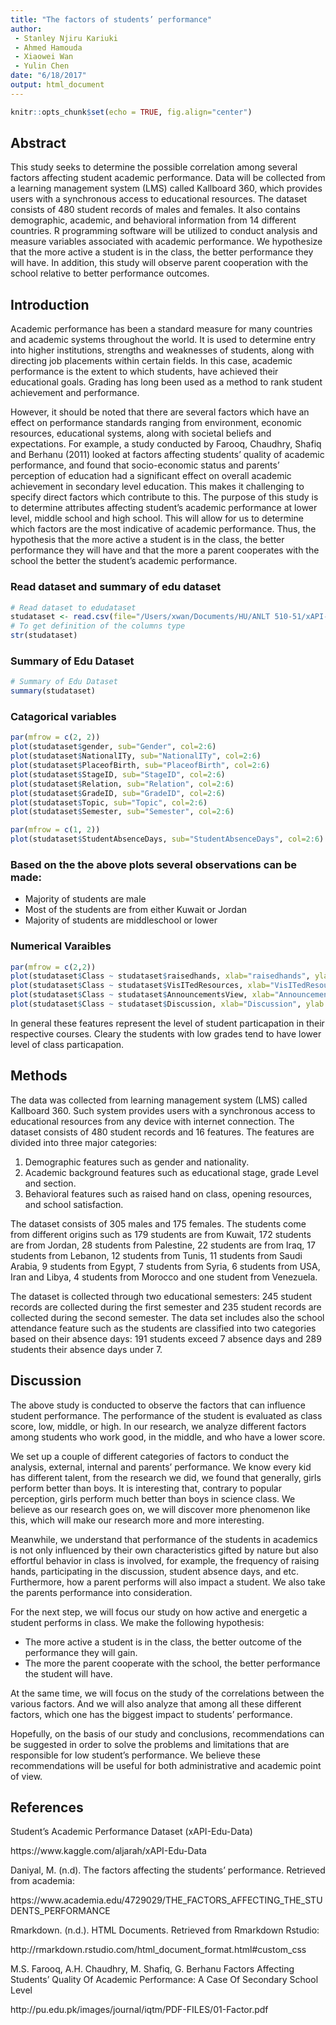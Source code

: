 ```yaml
---
title: "The factors of students’ performance"
author: 
 - Stanley Njiru Kariuki
 - Ahmed Hamouda 
 - Xiaowei Wan
 - Yulin Chen
date: "6/18/2017"
output: html_document
---
```


```r
knitr::opts_chunk$set(echo = TRUE, fig.align="center")
```

## Abstract
This study seeks to determine the possible correlation among several factors affecting student academic performance. Data will be collected from a learning management system (LMS) called Kallboard 360, which provides users with a synchronous access to educational resources. The dataset consists of 480 student records of males and females. It also contains demographic, academic, and behavioral information from 14 different countries. R programming software will be utilized to conduct analysis and measure variables associated with academic performance. We hypothesize that the more active a student is in the class, the better performance they will have. In addition, this study will observe parent cooperation with the school relative to better performance outcomes.


## Introduction
Academic performance has been a standard measure for many countries and academic systems throughout the world. It is used to determine entry into higher institutions, strengths and weaknesses of students, along with directing job placements within certain fields.  In this case, academic performance is the extent to which students, have achieved their educational goals. Grading has long been used as a method to rank student achievement and performance.


However, it should be noted that there are several factors which have an effect on performance standards ranging from environment, economic resources, educational systems, along with societal beliefs and expectations. For example, a study conducted by Farooq, Chaudhry, Shafiq and Berhanu (2011) looked at factors affecting students’ quality of academic performance, and found that socio-economic status and parents’ perception of education had a significant effect on overall academic achievement in secondary level education. This makes it challenging to specify direct factors which contribute to this. The purpose of this study is to determine attributes affecting student’s academic performance at lower level, middle school and high school. This will allow for us to determine which factors are the most indicative of academic performance. 
Thus, the hypothesis that the more active a student is in the class, the better performance they will have and that the more a parent cooperates with the school the better the student’s academic performance. 

### Read dataset and summary of edu dataset
```r
# Read dataset to edudataset
studataset <- read.csv(file="/Users/xwan/Documents/HU/ANLT 510-51/xAPI-Edu-Data.csv",head=TRUE,sep=",")
# To get definition of the columns type
str(studataset)
```

### Summary of Edu Dataset
```r
# Summary of Edu Dataset
summary(studataset)
```
### Catagorical variables
```r
par(mfrow = c(2, 2))
plot(studataset$gender, sub="Gender", col=2:6)
plot(studataset$NationalITy, sub="NationalITy", col=2:6)
plot(studataset$PlaceofBirth, sub="PlaceofBirth", col=2:6)
plot(studataset$StageID, sub="StageID", col=2:6)
plot(studataset$Relation, sub="Relation", col=2:6)
plot(studataset$GradeID, sub="GradeID", col=2:6)
plot(studataset$Topic, sub="Topic", col=2:6)
plot(studataset$Semester, sub="Semester", col=2:6)
```
```r
par(mfrow = c(1, 2))
plot(studataset$StudentAbsenceDays, sub="StudentAbsenceDays", col=2:6)
```

### Based on the the above plots several observations can be made:


* Majority of students are male
* Most of the students are from either Kuwait or Jordan
* Majority of students are middleschool or lower

### Numerical Varaibles
```r
par(mfrow = c(2,2))
plot(studataset$Class ~ studataset$raisedhands, xlab="raisedhands", ylab = "Class", col=2:6)
plot(studataset$Class ~ studataset$VisITedResources, xlab="VisITedResources", ylab = "Class", col=2:6)
plot(studataset$Class ~ studataset$AnnouncementsView, xlab="AnnouncementsView", ylab = "Class", col=2:6)
plot(studataset$Class ~ studataset$Discussion, xlab="Discussion", ylab = "Class", col=2:6)
```

In general these features represent the level of student particapation in their respective courses. Cleary the students with low grades tend to have lower level of class particapation.

## Methods
The data was collected from learning management system (LMS) called Kallboard 360. Such system provides users with a synchronous access to educational resources from any device with internet connection. The dataset consists of 480 student records and 16 features. The features are divided into three major categories:


1. Demographic features such as gender and nationality.
2. Academic background features such as educational stage, grade Level and section. 
3. Behavioral features such as raised hand on class, opening resources, and school satisfaction.


The dataset consists of 305 males and 175 females. The students come from different origins such as 179 students are from Kuwait, 172 students are from Jordan, 28 students from Palestine, 22 students are from Iraq, 17 students from Lebanon, 12 students from Tunis, 11 students from Saudi Arabia, 9 students from Egypt, 7 students from Syria, 6 students from USA, Iran and Libya, 4 students from Morocco and one student from Venezuela.


The dataset is collected through two educational semesters: 245 student records are collected during the first semester and 235 student records are collected during the second semester. The data set includes also the school attendance feature such as the students are classified into two categories based on their absence days: 191 students exceed 7 absence days and 289 students their absence days under 7.


## Discussion
The above study is conducted to observe the factors that can influence student performance. The performance of the student is evaluated as class score, low, middle, or high. In our research, we analyze different factors among students who work good, in the middle, and who have a lower score.


We set up a couple of different categories of factors to conduct the analysis, external, internal and parents’ performance. We know every kid has different talent, from the research we did, we found that generally, girls perform better than boys. It is interesting that, contrary to popular perception, girls perform much better than boys in science class. We believe as our research goes on, we will discover more phenomenon like this, which will make our research more and more interesting.


Meanwhile, we understand that performance of the students in academics is not only influenced by their own characteristics gifted by nature but also effortful behavior in class is involved, for example, the frequency of raising hands, participating in the discussion, student absence days, and etc. Furthermore, how a parent performs will also impact a student.  We also take the parents performance into consideration.


For the next step, we will focus our study on how active and energetic a student performs in class.  We make the following hypothesis:


  * The more active a student is in the class, the better outcome of the performance they will gain.
  * The more the parent cooperate with the school, the better performance the student will have.
  
  
At the same time, we will focus on the study of the correlations between the various factors. And we will also analyze that among all these different factors, which one has the biggest impact to students’ performance.


Hopefully, on the basis of our study and conclusions, recommendations can be suggested in order to solve the problems and limitations that are responsible for low student’s performance. We believe these recommendations will be useful for both administrative and academic point of view.


## References


Student's Academic Performance Dataset (xAPI-Edu-Data)


https://www.kaggle.com/aljarah/xAPI-Edu-Data


Daniyal, M. (n.d). The factors affecting the students’ performance. Retrieved from academia:


https://www.academia.edu/4729029/THE_FACTORS_AFFECTING_THE_STUDENTS_PERFORMANCE


Rmarkdown. (n.d.). HTML Documents. Retrieved from Rmarkdown Rstudio:


http://rmarkdown.rstudio.com/html_document_format.html#custom_css


M.S. Farooq, A.H. Chaudhry, M. Shafiq, G. Berhanu Factors Affecting Students’ Quality Of Academic Performance: A Case Of Secondary School Level 


http://pu.edu.pk/images/journal/iqtm/PDF-FILES/01-Factor.pdf
